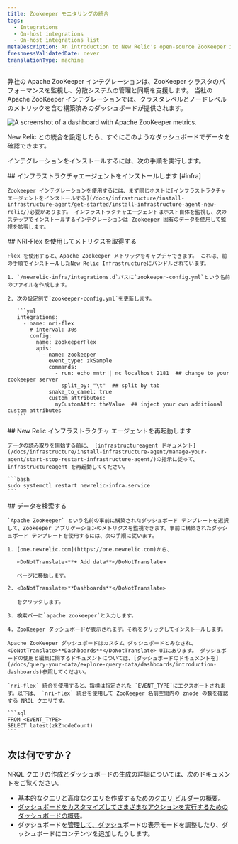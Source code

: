 ```yaml
---
title: Zookeeper モニタリングの統合
tags:
  - Integrations
  - On-host integrations
  - On-host integrations list
metaDescription: An introduction to New Relic's open-source ZooKeeper integration.
freshnessValidatedDate: never
translationType: machine
---
```



弊社の Apache ZooKeeper インテグレーションは、ZooKeeper クラスタのパフォーマンスを監視し、分散システムの管理と同期を支援します。 当社の Apache ZooKeeper インテグレーションでは、クラスタレベルとノードレベルのメトリックを含む構築済みのダッシュボードが提供されます。

<img
  src={infrastructureApacheZooKeeperDashboard}
  title="Apache ZooKeeper dashboard landing page"
  alt="A screenshot of a dashboard with Apache ZooKeeper metrics."
/>

<figcaption>
  New Relic との統合を設定したら、すぐにこのようなダッシュボードでデータを確認できます。
</figcaption>

インテグレーションをインストールするには、次の手順を実行します。

<Steps>
  <Step>
    ## インフラストラクチャエージェントをインストールします [#infra]

    Zookeeper インテグレーションを使用するには、まず同じホストに[インフラストラクチャエージェントをインストールする](/docs/infrastructure/install-infrastructure-agent/get-started/install-infrastructure-agent-new-relic/)必要があります。 インフラストラクチャエージェントはホスト自体を監視し、次のステップでインストールするインテグレーションは Zookeeper 固有のデータを使用して監視を拡張します。
  </Step>

  <Step>
    ## NRI-Flex を使用してメトリクスを取得する

    Flex を使用すると、Apache Zookeeper メトリックをキャプチャできます。 これは、前の手順でインストールしたNew Relic Infrastructureにバンドルされています。

    1. `/newrelic-infra/integrations.d`パスに`zookeeper-config.yml`という名前のファイルを作成します。

    2. 次の設定例で`zookeeper-config.yml`を更新します。

       ```yml
       integrations:
         - name: nri-flex
           # interval: 30s
           config:
             name: zookeeperFlex
             apis:
               - name: zookeeper
                 event_type: zkSample
                 commands:
                   - run: echo mntr | nc localhost 2181  ## change to your zookeeper server
                     split_by: "\t"  ## split by tab
                 snake_to_camel: true
                 custom_attributes:
                   myCustomAttr: theValue  ## inject your own additional custom attributes
       ```
  </Step>

  <Step>
    ## New Relic インフラストラクチャ エージェントを再起動します

    データの読み取りを開始する前に、 [infrastructureagent ドキュメント](/docs/infrastructure/install-infrastructure-agent/manage-your-agent/start-stop-restart-infrastructure-agent/)の指示に従って、infrastructureagent を再起動してください。

    ```bash
    sudo systemctl restart newrelic-infra.service
    ```
  </Step>

  <Step>
    ## データを検索する

    `Apache ZooKeeper` という名前の事前に構築されたダッシュボード テンプレートを選択して、Zookeeper アプリケーションのメトリクスを監視できます。事前に構築されたダッシュボード テンプレートを使用するには、次の手順に従います。

    1. [one.newrelic.com](https://one.newrelic.com)から、

       <DoNotTranslate>**+ Add data**</DoNotTranslate>

       ページに移動します。

    2. <DoNotTranslate>**Dashboards**</DoNotTranslate>

       をクリックします。

    3. 検索バーに`apache zookeeper`と入力します。

    4. ZooKeeper ダッシュボードが表示されます。それをクリックしてインストールします。

    Apache ZooKeeper ダッシュボードはカスタム ダッシュボードとみなされ、<DoNotTranslate>**Dashboards**</DoNotTranslate> UIにあります。 ダッシュボードの使用と編集に関するドキュメントについては、[ダッシュボードのドキュメントを](/docs/query-your-data/explore-query-data/dashboards/introduction-dashboards)参照してください。

    `nri-flex` 統合を使用すると、指標は指定された `EVENT_TYPE`にエクスポートされます。以下は、 `nri-flex` 統合を使用して ZooKeeper 名前空間内の znode の数を確認する NRQL クエリです。

    ```sql
    FROM <EVENT_TYPE> 
    SELECT latest(zkZnodeCount)
    ```
  </Step>
</Steps>

## 次は何ですか？

NRQL クエリの作成とダッシュボードの生成の詳細については、次のドキュメントをご覧ください。

* 基本的なクエリと高度なクエリを作成する[ためのクエリ ビルダーの概要](/docs/query-your-data/explore-query-data/query-builder/introduction-query-builder)。
* [ダッシュボードをカスタマイズしてさまざまなアクションを実行するためのダッシュボードの概要](/docs/query-your-data/explore-query-data/dashboards/introduction-dashboards)。
* ダッシュボードを[管理して、ダッシュ](/docs/query-your-data/explore-query-data/dashboards/manage-your-dashboard)ボードの表示モードを調整したり、ダッシュボードにコンテンツを追加したりします。